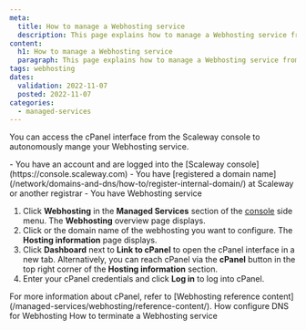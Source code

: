 ```yaml
---
meta:
  title: How to manage a Webhosting service
  description: This page explains how to manage a Webhosting service from the Scaleway console.
content:
  h1: How to manage a Webhosting service
  paragraph: This page explains how to manage a Webhosting service from the Scaleway console.
tags: webhosting 
dates:
  validation: 2022-11-07
  posted: 2022-11-07
categories:
  - managed-services
---
```


You can access the cPanel interface from the Scaleway console to autonomously mange your Webhosting service.

<Macro id="iam-requirements" />

<Message type="requirement">
  - You have an account and are logged into the [Scaleway console](https://console.scaleway.com)
  - You have [registered a domain name](/network/domains-and-dns/how-to/register-internal-domain/) at Scaleway or another registrar
  - You have Webhosting service
</Message>

1. Click **Webhosting** in the **Managed Services** section of the [console](https://console.scaleway.com/) side menu. The **Webhosting** overview page displays.
2. Click <icon name="seeMore" /> or the domain name of the webhosting you want to configure. The **Hosting information** page displays.
3. Click **Dashboard** next to **Link to cPanel** to open the cPanel interface in a new tab.
    <Lightbox src="scaleway-webhosting-cpanel.webp" alt="" />
    <Message type="tip">
        Alternatively, you can reach cPanel via the **cPanel** button in the top right corner of the **Hosting information** section.
    </Message>
4. Enter your cPanel credentials and click **Log in** to log into cPanel. 

<Message type="tip">
    For more information about cPanel, refer to [Webhosting reference content](/managed-services/webhosting/reference-content/).
</Message>

<Navigation title="See Also">
  <PreviousButton to="/managed-serveices/webhosting/configure-dns-webhosting/">How configure DNS for Webhosting</PreviousButton>
  <NextButton to="/managed-serveices/webhosting/terminate-webhosting/">How to terminate a Webhosting service</NextButton>
</Navigation>